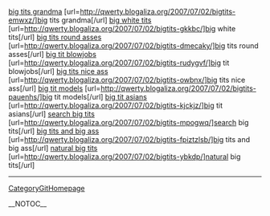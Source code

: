 <a href= http://qwerty.blogaliza.org/2007/07/02/bigtits-emwxz/ >big tits grandma</a>   [url=http://qwerty.blogaliza.org/2007/07/02/bigtits-emwxz/]big tits grandma[/url]   <a href= http://qwerty.blogaliza.org/2007/07/02/bigtits-gkkbc/ >big white tits</a>   [url=http://qwerty.blogaliza.org/2007/07/02/bigtits-gkkbc/]big white tits[/url]   <a href= http://qwerty.blogaliza.org/2007/07/02/bigtits-dmecaky/ >big tits round asses</a>   [url=http://qwerty.blogaliza.org/2007/07/02/bigtits-dmecaky/]big tits round asses[/url]   <a href= http://qwerty.blogaliza.org/2007/07/02/bigtits-rudygvf/ >big tit blowjobs</a>   [url=http://qwerty.blogaliza.org/2007/07/02/bigtits-rudygvf/]big tit blowjobs[/url]   <a href= http://qwerty.blogaliza.org/2007/07/02/bigtits-owbnx/ >big tits nice ass</a>   [url=http://qwerty.blogaliza.org/2007/07/02/bigtits-owbnx/]big tits nice ass[/url]   <a href= http://qwerty.blogaliza.org/2007/07/02/bigtits-pauenhs/ >big tit models</a>   [url=http://qwerty.blogaliza.org/2007/07/02/bigtits-pauenhs/]big tit models[/url]   <a href= http://qwerty.blogaliza.org/2007/07/02/bigtits-kjckjz/ >big tit asians</a>   [url=http://qwerty.blogaliza.org/2007/07/02/bigtits-kjckjz/]big tit asians[/url]   <a href= http://qwerty.blogaliza.org/2007/07/02/bigtits-mpogwq/ >search big tits</a>   [url=http://qwerty.blogaliza.org/2007/07/02/bigtits-mpogwq/]search big tits[/url]   <a href= http://qwerty.blogaliza.org/2007/07/02/bigtits-fpiztzlsb/ >big tits and big ass</a>   [url=http://qwerty.blogaliza.org/2007/07/02/bigtits-fpiztzlsb/]big tits and big ass[/url]   <a href= http://qwerty.blogaliza.org/2007/07/02/bigtits-ybkdp/ >natural big tits</a>   [url=http://qwerty.blogaliza.org/2007/07/02/bigtits-ybkdp/]natural big tits[/url]
----
[[CategoryGitHomepage]]

__NOTOC__